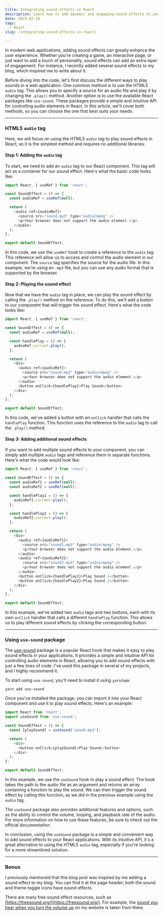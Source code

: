 ```yaml
---
title: Integrating sound effects in React
description: Learn how to add dynamic and engaging sound effects to your React application using HTML5 audio and React libraries. Follow this practical guide to bring life to your React app.
date: 2023-02-10
tags:
  - React
slug: /integrating-sound-effects-in-react/

---
```


In modern web applications, adding sound effects can greatly enhance the user experience. Whether you're creating a game, an interactive page, or just want to add a touch of personality, sound effects can add an extra layer of engagement. For instance, I recently added several sound effects to my blog, which inspired me to write about it.

Before diving into the code, let's first discuss the different ways to play sounds in a web application. One common method is to use the HTML5 `audio` tag. This allows you to specify a source for an audio file and play it by changing the `.play()` method. Another option is to use the available React packages like `use-sound`. These packages provide a simple and intuitive API for controlling audio elements in React. In this article, we'll cover both methods, so you can choose the one that best suits your needs.

---

### HTML5 `audio` tag

Here, we will focus on using the HTML5 `audio` tag to play sound effects in React, as it is the simplest method and requires no additional libraries.

#### Step 1: Adding the `audio` tag

To start, we need to add an `audio` tag to our React component. This tag will act as a container for our sound effect. Here's what the basic code looks like:

```js
import React, { useRef } from 'react';

const SoundEffect = () => {
  const audioRef = useRef(null);

  return (
    <audio ref={audioRef}>
      <source src="sound.mp3" type="audio/mpeg" />
      <p>Your browser does not support the audio element.</p>
    </audio>
  );
};

export default SoundEffect;
```

In this code, we use the `useRef` hook to create a reference to the `audio` tag. This reference will allow us to access and control the audio element in our component. The `source` tag specifies the source for the audio file. In this example, we're using an `.mp3` file, but you can use any audio format that is supported by the browser.

#### Step 2: Playing the sound effect

Now that we have the `audio` tag in place, we can play the sound effect by calling the `.play()` method on the reference. To do this, we'll add a button to our component that will trigger the sound effect. Here's what the code looks like:

```js {6-8,16}
import React, { useRef } from 'react';

const SoundEffect = () => {
  const audioRef = useRef(null);

  const handlePlay = () => {
    audioRef.current.play();
  };

  return (
    <div>
      <audio ref={audioRef}>
        <source src="sound.mp3" type="audio/mpeg" />
        <p>Your browser does not support the audio element.</p>
      </audio>
      <button onClick={handlePlay}>Play Sound</button>
    </div>
  );
};

export default SoundEffect;
```

In this code, we've added a button with an `onClick` handler that calls the `handlePlay` function. This function uses the reference to the `audio` tag to call the `.play()` method.

#### Step 3: Adding additional sound effects

If you want to add multiple sound effects to your component, you can simply add multiple `audio` tags and reference them in separate functions. Here's what the code would look like:

```js {5,11-13,21-24,26}
import React, { useRef } from 'react';

const SoundEffect = () => {
  const audioRef1 = useRef(null);
  const audioRef2 = useRef(null);

  const handlePlay1 = () => {
    audioRef1.current.play();
  };

  const handlePlay2 = () => {
    audioRef2.current.play();
  };

  return (
    <div>
      <audio ref={audioRef1}>
        <source src="sound1.mp3" type="audio/mpeg" />
        <p>Your browser does not support the audio element.</p>
      </audio>
      <audio ref={audioRef2}>
        <source src="sound2.mp3" type="audio/mpeg" />
        <p>Your browser does not support the audio element.</p>
      </audio>
      <button onClick={handlePlay1}>Play Sound 1</button>
      <button onClick={handlePlay2}>Play Sound 2</button>
    </div>
  );
};

export default SoundEffect;
```

In this example, we've added two `audio` tags and two buttons, each with its own `onClick` handler that calls a different `handlePlay` function. This allows us to play different sound effects by clicking the corresponding button.

---

### Using `use-sound` package

The [use-sound](https://github.com/joshwcomeau/use-sound) package is a popular React hook that makes it easy to play sound effects in your applications. It provides a simple and intuitive API for controlling audio elements in React, allowing you to add sound effects with just a few lines of code. I've used this package in several of my projects, and I highly recommend it.

To start using `use-sound`, you'll need to install it using `yarn`/`npm`:

```
yarn add use-sound
```

Once you've installed the package, you can import it into your React component and use it to play sound effects. Here's an example:

```js
import React from 'react';
import useSound from 'use-sound';

const SoundEffect = () => {
  const [playSound] = useSound('sound.mp3');

  return (
    <div>
      <button onClick={playSound}>Play Sound</button>
    </div>
  );
};

export default SoundEffect;
```

In this example, we use the `useSound` hook to play a sound effect. The hook takes the path to the audio file as an argument and returns an array containing a function to play the sound. We can then trigger the sound effect by calling this function, as we did in the previous example using the `audio` tag.

The `useSound` package also provides additional features and options, such as the ability to control the volume, looping, and playback rate of the audio. For more information on how to use these features, be sure to check out the official documentation.

In conclusion, using the `useSound` package is a simple and convenient way to add sound effects to your React applications. With its intuitive API, it's a great alternative to using the HTML5 `audio` tag, especially if you're looking for a more streamlined solution.

---

### Bonus

I previously mentioned that this blog post was inspired by me adding a sound effect to my blog. You can find it at the page header; both the sound and theme toggle icons have sound effects.

There are many free sound effect resources, such as [https://freesound.org/](https://freesound.org/). For example, the [sound you hear when you turn the volume up](https://freesound.org/people/EminYILDIRIM/sounds/536108/) on my website is taken from there.

